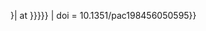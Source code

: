 {{citation | title = Nomenclature and symbolism for amino acids and peptides (IUPAC-IUB Recommendations 1983) | journal = Pure Appl. Chem. | year = 1984 | volume = 56 | issue = 5 | pages = 595–624{{#if:{{{page|{{{pages|}}}}}}|&#32;at {{{page|{{{pages|}}}}}}}} | doi = 10.1351/pac198456050595}}<noinclude>

{{Documentation}}
</noinclude>